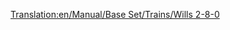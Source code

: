 [[Translation:en/Manual/Base Set/Trains/Wills 2-8-0]]
{{es/Manual/Base Set/Trains/Trenes|Imagen=[[File:en/Manual/Base Set/Trains/Wills280.png]]
|Nombre=Wills 2-8-0
|Precio=32.812 € (16.406 £)
|Velocidad=88 km/h (55 mph)
|Peso=145 t
|Potencia=1.100 CV (820 kW)
|Coste-anual=4.264 € (2.132 £)
|Diseño=1945
|Duración=21
|Capacidad=--
|Descripción=La única locomotora de vapor de los climas subártico y subtropical.
|Vida-real=Existen varias '''locomotoras 2-8-0''' [http://www.lner.info/locos/O/o.shtml] [http://www.lner.info/locos/P/p.shtml]. No se sabe con seguridad cual es la versión en la que se basa Transport Tycoon.
}}